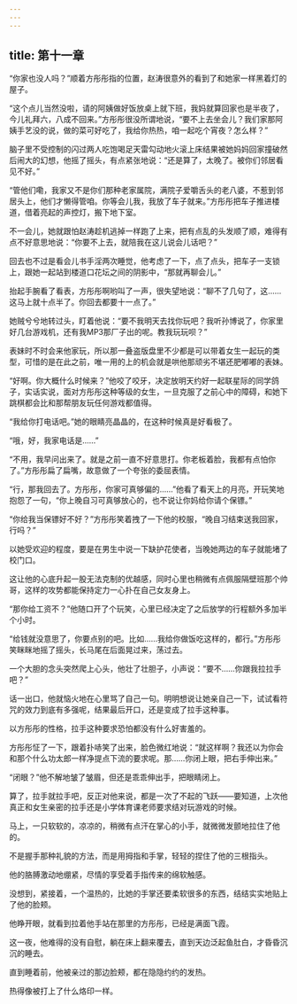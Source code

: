 ```yaml
---
---
---
```

title: 第十一章
---




“你家也没人吗？”顺着方彤彤指的位置，赵涛很意外的看到了和她家一样黑着灯的屋子。

“这个点儿当然没啦，请的阿姨做好饭放桌上就下班，我妈就算回家也是半夜了，今儿礼拜六，八成不回来。”方彤彤很没所谓地说，“要不上去坐会儿？我们家那阿姨手艺没的说，做的菜可好吃了，我给你热热，咱一起吃个宵夜？怎么样？”

脑子里不受控制的闪过两人吃饱喝足天雷勾动地火滚上床结果被她妈妈回家撞破然后闹大的幻想，他摇了摇头，有点紧张地说：“还是算了，太晚了。被你们邻居看见不好。”

“管他们嘞，我家又不是你们那种老家属院，满院子爱嚼舌头的老八婆，不惹到邻居头上，他们才懒得管咱。你等会儿我，我放了车子就来。”方彤彤把车子推进楼道，借着亮起的声控灯，搬下地下室。

不一会儿，她就跟怕赵涛趁机逃掉一样跑了上来，把有点乱的头发顺了顺，难得有点不好意思地说：“你要不上去，就陪我在这儿说会儿话吧？”

回去也不过是看会儿书手淫两次睡觉，他考虑了一下，点了点头，把车子一支锁上，跟她一起站到楼道口花坛之间的阴影中，“那就再聊会儿。”

抬起手腕看了看表，方彤彤啊哟叫了一声，很失望地说：“聊不了几句了，这……这马上就十点半了。你回去都要十一点了。”

她贼兮兮地转过头，盯着他说：“要不我明天去找你玩吧？我听孙博说了，你家里好几台游戏机，还有我MP3那厂子出的呢。教我玩玩呗？”

表妹时不时会来他家玩，所以那一叠盗版盘里不少都是可以带着女生一起玩的类型，可惜的是在此之前，唯一用的上的机会就是哄他那顽劣不堪还肥嘟嘟的表妹。

“好啊。你大概什么时候来？”他咬了咬牙，决定放明天约好一起联星际的同学鸽子，实话实说，面对方彤彤这种等级的女生，一旦克服了之前心中的障碍，和她下跳棋都会比和那帮朋友玩任何游戏都值得。

“我给你打电话吧。”她的眼睛亮晶晶的，在这种时候真是好看极了。

“哦，好，我家电话是……”

“不用，我早问出来了。就是之前一直不好意思打。你老板着脸，我都有点怕你了。”方彤彤扁了扁嘴，故意做了一个夸张的委屈表情。

“行，那我回去了。方彤彤，你家可真够偏的……”他看了看天上的月亮，开玩笑地抱怨了一句，“你上晚自习可真够放心的，也不说让你妈给你请个保镖。”

“你给我当保镖好不好？”方彤彤笑着拽了一下他的校服，“晚自习结束送我回家，行吗？”

以她受欢迎的程度，要是在男生中说一下缺护花使者，当晚她两边的车子就能堵了校门口。

这让他的心底升起一股无法克制的优越感，同时心里也稍微有点佩服隔壁班那个帅哥，这样的攻势都能保持定力一心扑在自己女友身上。

“那你给工资不？”他随口开了个玩笑，心里已经决定了之后放学的行程额外多加半个小时。

“给钱就没意思了，你要点别的吧。比如……我给你做饭吃这样的，都行。”方彤彤笑眯眯地摇了摇头，长马尾在后面晃过来，荡过去。

一个大胆的念头突然爬上心头，他壮了壮胆子，小声说：“要不……你跟我拉拉手吧？”

话一出口，他就恼火地在心里骂了自己一句。明明想说让她亲自己一下，试试看符咒的效力到底有多强呢，结果最后开口，还是变成了拉手这种事。

以方彤彤的性格，拉手这种要求恐怕都没有什么好害羞的。

方彤彤怔了一下，跟着扑哧笑了出来，脸色微红地说：“就这样啊？我还以为你会和那个什么功太郎一样净提点下流的要求呢。那……你闭上眼，把右手伸出来。”

“闭眼？”他不解地皱了皱眉，但还是乖乖伸出手，把眼睛闭上。

算了，拉手就拉手吧，反正对他来说，都是一次了不起的飞跃——要知道，上次他真正和女生亲密的拉手还是小学体育课老师要求结对玩游戏的时候。

马上，一只软软的，凉凉的，稍微有点汗在掌心的小手，就微微发颤地拉住了他的。

不是握手那种礼貌的方法，而是用拇指和手掌，轻轻的捏住了他的三根指头。

他的胳膊激动地绷紧，尽情的享受着手指传来的绵软触感。

没想到，紧接着，一个温热的，比她的手掌还要柔软很多的东西，结结实实地贴上了他的脸颊。

他睁开眼，就看到拉着他手站在那里的方彤彤，已经是满面飞霞。

这一夜，他难得的没有自慰，躺在床上翻来覆去，直到天边泛起鱼肚白，才昏昏沉沉的睡去。

直到睡着前，他被亲过的那边脸颊，都在隐隐约约的发热。

热得像被打上了什么烙印一样。
